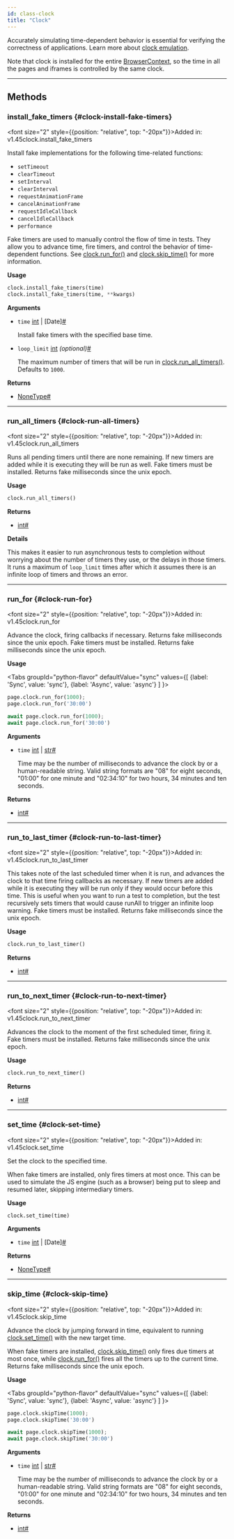 ```yaml
---
id: class-clock
title: "Clock"
---
```



Accurately simulating time-dependent behavior is essential for verifying the correctness of applications. Learn more about [clock emulation](../clock.mdx).

Note that clock is installed for the entire [BrowserContext], so the time in all the pages and iframes is controlled by the same clock.


---

## Methods

### install_fake_timers {#clock-install-fake-timers}

<font size="2" style={{position: "relative", top: "-20px"}}>Added in: v1.45</font><x-search>clock.install_fake_timers</x-search>

Install fake implementations for the following time-related functions:
* `setTimeout`
* `clearTimeout`
* `setInterval`
* `clearInterval`
* `requestAnimationFrame`
* `cancelAnimationFrame`
* `requestIdleCallback`
* `cancelIdleCallback`
* `performance`

Fake timers are used to manually control the flow of time in tests. They allow you to advance time, fire timers, and control the behavior of time-dependent functions. See [clock.run_for()](/api/class-clock.mdx#clock-run-for) and [clock.skip_time()](/api/class-clock.mdx#clock-skip-time) for more information.

**Usage**

```python
clock.install_fake_timers(time)
clock.install_fake_timers(time, **kwargs)
```

**Arguments**
- `time` [int] | [Date]<a aria-hidden="true" tabIndex="-1" class="list-anchor-link" id="clock-install-fake-timers-option-time"/><a href="#clock-install-fake-timers-option-time" class="list-anchor">#</a>
  
  Install fake timers with the specified base time.
- `loop_limit` [int] *(optional)*<a aria-hidden="true" tabIndex="-1" class="list-anchor-link" id="clock-install-fake-timers-option-loop-limit"/><a href="#clock-install-fake-timers-option-loop-limit" class="list-anchor">#</a>
  
  The maximum number of timers that will be run in [clock.run_all_timers()](/api/class-clock.mdx#clock-run-all-timers). Defaults to `1000`.

**Returns**
- [NoneType]<a aria-hidden="true" tabIndex="-1" class="list-anchor-link" id="clock-install-fake-timers-return"/><a href="#clock-install-fake-timers-return" class="list-anchor">#</a>

---

### run_all_timers {#clock-run-all-timers}

<font size="2" style={{position: "relative", top: "-20px"}}>Added in: v1.45</font><x-search>clock.run_all_timers</x-search>

Runs all pending timers until there are none remaining. If new timers are added while it is executing they will be run as well. Fake timers must be installed. Returns fake milliseconds since the unix epoch.

**Usage**

```python
clock.run_all_timers()
```

**Returns**
- [int]<a aria-hidden="true" tabIndex="-1" class="list-anchor-link" id="clock-run-all-timers-return"/><a href="#clock-run-all-timers-return" class="list-anchor">#</a>

**Details**

This makes it easier to run asynchronous tests to completion without worrying about the number of timers they use, or the delays in those timers. It runs a maximum of `loop_limit` times after which it assumes there is an infinite loop of timers and throws an error.

---

### run_for {#clock-run-for}

<font size="2" style={{position: "relative", top: "-20px"}}>Added in: v1.45</font><x-search>clock.run_for</x-search>

Advance the clock, firing callbacks if necessary. Returns fake milliseconds since the unix epoch. Fake timers must be installed. Returns fake milliseconds since the unix epoch.

**Usage**

<Tabs
  groupId="python-flavor"
  defaultValue="sync"
  values={[
    {label: 'Sync', value: 'sync'},
    {label: 'Async', value: 'async'}
  ]
}>
<TabItem value="sync">

```py
page.clock.run_for(1000);
page.clock.run_for('30:00')
```

</TabItem>
<TabItem value="async">

```py
await page.clock.run_for(1000);
await page.clock.run_for('30:00')
```

</TabItem>
</Tabs>

**Arguments**
- `time` [int] | [str]<a aria-hidden="true" tabIndex="-1" class="list-anchor-link" id="clock-run-for-option-time"/><a href="#clock-run-for-option-time" class="list-anchor">#</a>
  
  Time may be the number of milliseconds to advance the clock by or a human-readable string. Valid string formats are "08" for eight seconds, "01:00" for one minute and "02:34:10" for two hours, 34 minutes and ten seconds.

**Returns**
- [int]<a aria-hidden="true" tabIndex="-1" class="list-anchor-link" id="clock-run-for-return"/><a href="#clock-run-for-return" class="list-anchor">#</a>

---

### run_to_last_timer {#clock-run-to-last-timer}

<font size="2" style={{position: "relative", top: "-20px"}}>Added in: v1.45</font><x-search>clock.run_to_last_timer</x-search>

This takes note of the last scheduled timer when it is run, and advances the clock to that time firing callbacks as necessary. If new timers are added while it is executing they will be run only if they would occur before this time. This is useful when you want to run a test to completion, but the test recursively sets timers that would cause runAll to trigger an infinite loop warning. Fake timers must be installed. Returns fake milliseconds since the unix epoch.

**Usage**

```python
clock.run_to_last_timer()
```

**Returns**
- [int]<a aria-hidden="true" tabIndex="-1" class="list-anchor-link" id="clock-run-to-last-timer-return"/><a href="#clock-run-to-last-timer-return" class="list-anchor">#</a>

---

### run_to_next_timer {#clock-run-to-next-timer}

<font size="2" style={{position: "relative", top: "-20px"}}>Added in: v1.45</font><x-search>clock.run_to_next_timer</x-search>

Advances the clock to the moment of the first scheduled timer, firing it. Fake timers must be installed. Returns fake milliseconds since the unix epoch.

**Usage**

```python
clock.run_to_next_timer()
```

**Returns**
- [int]<a aria-hidden="true" tabIndex="-1" class="list-anchor-link" id="clock-run-to-next-timer-return"/><a href="#clock-run-to-next-timer-return" class="list-anchor">#</a>

---

### set_time {#clock-set-time}

<font size="2" style={{position: "relative", top: "-20px"}}>Added in: v1.45</font><x-search>clock.set_time</x-search>

Set the clock to the specified time.

When fake timers are installed, only fires timers at most once. This can be used to simulate the JS engine (such as a browser) being put to sleep and resumed later, skipping intermediary timers.

**Usage**

```python
clock.set_time(time)
```

**Arguments**
- `time` [int] | [Date]<a aria-hidden="true" tabIndex="-1" class="list-anchor-link" id="clock-set-time-option-time"/><a href="#clock-set-time-option-time" class="list-anchor">#</a>

**Returns**
- [NoneType]<a aria-hidden="true" tabIndex="-1" class="list-anchor-link" id="clock-set-time-return"/><a href="#clock-set-time-return" class="list-anchor">#</a>

---

### skip_time {#clock-skip-time}

<font size="2" style={{position: "relative", top: "-20px"}}>Added in: v1.45</font><x-search>clock.skip_time</x-search>

Advance the clock by jumping forward in time, equivalent to running [clock.set_time()](/api/class-clock.mdx#clock-set-time) with the new target time.

When fake timers are installed, [clock.skip_time()](/api/class-clock.mdx#clock-skip-time) only fires due timers at most once, while [clock.run_for()](/api/class-clock.mdx#clock-run-for) fires all the timers up to the current time. Returns fake milliseconds since the unix epoch.

**Usage**

<Tabs
  groupId="python-flavor"
  defaultValue="sync"
  values={[
    {label: 'Sync', value: 'sync'},
    {label: 'Async', value: 'async'}
  ]
}>
<TabItem value="sync">

```py
page.clock.skipTime(1000);
page.clock.skipTime('30:00')
```

</TabItem>
<TabItem value="async">

```py
await page.clock.skipTime(1000);
await page.clock.skipTime('30:00')
```

</TabItem>
</Tabs>

**Arguments**
- `time` [int] | [str]<a aria-hidden="true" tabIndex="-1" class="list-anchor-link" id="clock-skip-time-option-time"/><a href="#clock-skip-time-option-time" class="list-anchor">#</a>
  
  Time may be the number of milliseconds to advance the clock by or a human-readable string. Valid string formats are "08" for eight seconds, "01:00" for one minute and "02:34:10" for two hours, 34 minutes and ten seconds.

**Returns**
- [int]<a aria-hidden="true" tabIndex="-1" class="list-anchor-link" id="clock-skip-time-return"/><a href="#clock-skip-time-return" class="list-anchor">#</a>


[Accessibility]: /api/class-accessibility.mdx "Accessibility"
[APIRequest]: /api/class-apirequest.mdx "APIRequest"
[APIRequestContext]: /api/class-apirequestcontext.mdx "APIRequestContext"
[APIResponse]: /api/class-apiresponse.mdx "APIResponse"
[APIResponseAssertions]: /api/class-apiresponseassertions.mdx "APIResponseAssertions"
[Browser]: /api/class-browser.mdx "Browser"
[BrowserContext]: /api/class-browsercontext.mdx "BrowserContext"
[BrowserType]: /api/class-browsertype.mdx "BrowserType"
[CDPSession]: /api/class-cdpsession.mdx "CDPSession"
[Clock]: /api/class-clock.mdx "Clock"
[ConsoleMessage]: /api/class-consolemessage.mdx "ConsoleMessage"
[Dialog]: /api/class-dialog.mdx "Dialog"
[Download]: /api/class-download.mdx "Download"
[ElementHandle]: /api/class-elementhandle.mdx "ElementHandle"
[Error]: /api/class-error.mdx "Error"
[FileChooser]: /api/class-filechooser.mdx "FileChooser"
[Frame]: /api/class-frame.mdx "Frame"
[FrameLocator]: /api/class-framelocator.mdx "FrameLocator"
[JSHandle]: /api/class-jshandle.mdx "JSHandle"
[Keyboard]: /api/class-keyboard.mdx "Keyboard"
[Locator]: /api/class-locator.mdx "Locator"
[LocatorAssertions]: /api/class-locatorassertions.mdx "LocatorAssertions"
[Mouse]: /api/class-mouse.mdx "Mouse"
[Page]: /api/class-page.mdx "Page"
[PageAssertions]: /api/class-pageassertions.mdx "PageAssertions"
[Playwright]: /api/class-playwright.mdx "Playwright"
[Request]: /api/class-request.mdx "Request"
[Response]: /api/class-response.mdx "Response"
[Route]: /api/class-route.mdx "Route"
[Selectors]: /api/class-selectors.mdx "Selectors"
[TimeoutError]: /api/class-timeouterror.mdx "TimeoutError"
[Touchscreen]: /api/class-touchscreen.mdx "Touchscreen"
[Tracing]: /api/class-tracing.mdx "Tracing"
[Video]: /api/class-video.mdx "Video"
[WebError]: /api/class-weberror.mdx "WebError"
[WebSocket]: /api/class-websocket.mdx "WebSocket"
[Worker]: /api/class-worker.mdx "Worker"
[Element]: https://developer.mozilla.org/en-US/docs/Web/API/element "Element"
[EvaluationArgument]: /evaluating.mdx#evaluation-argument "EvaluationArgument"
[Promise]: https://developer.mozilla.org/en-US/docs/Web/JavaScript/Reference/Global_Objects/Promise "Promise"
[iterator]: https://developer.mozilla.org/en-US/docs/Web/JavaScript/Reference/Iteration_protocols "Iterator"
[origin]: https://developer.mozilla.org/en-US/docs/Glossary/Origin "Origin"
[selector]: https://developer.mozilla.org/en-US/docs/Web/CSS/CSS_Selectors "selector"
[Serializable]: https://developer.mozilla.org/en-US/docs/Web/JavaScript/Reference/Global_Objects/JSON/stringify#Description "Serializable"
[UIEvent.detail]: https://developer.mozilla.org/en-US/docs/Web/API/UIEvent/detail "UIEvent.detail"
[UnixTime]: https://en.wikipedia.org/wiki/Unix_time "Unix Time"
[xpath]: https://developer.mozilla.org/en-US/docs/Web/XPath "xpath"

[Any]: https://docs.python.org/3/library/typing.html#typing.Any "Any"
[bool]: https://docs.python.org/3/library/stdtypes.html "bool"
[bytes]: https://docs.python.org/3/library/stdtypes.html#bytes "bytes"
[Callable]: https://docs.python.org/3/library/typing.html#typing.Callable "Callable"
[EventContextManager]: https://docs.python.org/3/reference/datamodel.html#context-managers "Event context manager"
[EventEmitter]: https://pyee.readthedocs.io/en/latest/#pyee.BaseEventEmitter "EventEmitter"
[Exception]: https://docs.python.org/3/library/exceptions.html#Exception "Exception"
[Dict]: https://docs.python.org/3/library/typing.html#typing.Dict "Dict"
[float]: https://docs.python.org/3/library/stdtypes.html#numeric-types-int-float-complex "float"
[int]: https://docs.python.org/3/library/stdtypes.html#numeric-types-int-float-complex "int"
[List]: https://docs.python.org/3/library/typing.html#typing.List "List"
[NoneType]: https://docs.python.org/3/library/constants.html#None "None"
[Pattern]: https://docs.python.org/3/library/re.html "Pattern"
[URL]: https://en.wikipedia.org/wiki/URL "URL"
[pathlib.Path]: https://realpython.com/python-pathlib/ "pathlib.Path"
[str]: https://docs.python.org/3/library/stdtypes.html#text-sequence-type-str "str"
[Union]: https://docs.python.org/3/library/typing.html#typing.Union "Union"

[all available image tags]: https://mcr.microsoft.com/en-us/product/playwright/python/about "all available image tags"
[Microsoft Artifact Registry]: https://mcr.microsoft.com/en-us/product/playwright/python/about "Microsoft Artifact Registry"
[Dockerfile.jammy]: https://github.com/microsoft/playwright-python/blob/main/utils/docker/Dockerfile.jammy "Dockerfile.jammy"
